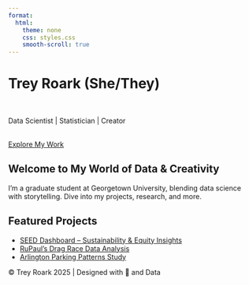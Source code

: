 ```yaml
---
format:
  html:
    theme: none
    css: styles.css
    smooth-scroll: true
---
```



<div class="hero-section">
  <h1>Trey Roark \(She/They\)</h1> <br> 
  <p class="tagline">Data Scientist | Statistician | Creator</p> <br> 
  <a href="#projects" class="cta-button">Explore My Work</a>
</div>


<div class="intro-section">
  <h2>Welcome to My World of Data & Creativity</h2>
  <p>I’m a graduate student at Georgetown University, blending data science with storytelling. Dive into my projects, research, and more.</p>
</div>

<div id="projects" class="projects-preview">
  <h2>Featured Projects</h2>
  <ul>
    <li><a href="#">SEED Dashboard – Sustainability & Equity Insights</a></li>
    <li><a href="#">RuPaul’s Drag Race Data Analysis</a></li>
    <li><a href="#">Arlington Parking Patterns Study</a></li>
  </ul>
</div>

<footer class="site-footer">
  <p>© Trey Roark 2025 | Designed with 💙 and Data</p>
</footer>



